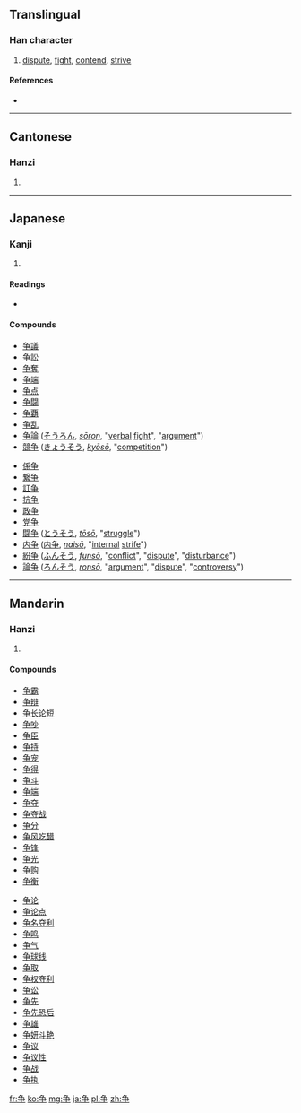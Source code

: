 {{also|爭}}<!-- may be replaced by zh-forms -->
==Translingual==

===Han character===
{{Han char|rn=6|rad=亅|as=05|sn=6|four=|canj=弓尸木 (NSD)}}

# [[dispute]], [[fight]], [[contend]], [[strive]]

====References====
* {{Han ref|kx=0137.301|dkj=00236|hdz=10324.120|uh=4E89|ud=20105}}

----

==Cantonese==

===Hanzi===
{{yue-hanzi|jyut=|y=jaang1, jang1|tra=爭}}

# {{defn|lang=yue|sort=亅05}}

----

==Japanese==

===Kanji===
{{ja-kanji|grade=4|rs=亅05}}

# {{defn|lang=ja|sort=亅05}}

====Readings====
* {{ja-readings
| on=<!--
--> [[そう]] (''[[sō]]'')
| kun=<!--
--> [[あらそう]] ([[争う]], ''[[arasou]]''), <!--
--> [[あらそい]] (争 / [[争い]], ''[[arasoi]]''), <!--
--> [[あらがう]] ([[争う]], ''[[aragau]]''), <!--
--> [[あらがい]] (争 / [[争い]], ''[[aragai]]''), <!--
--> [[いかで]] ([[争で]], ''[[ikade]]''), <!--
--> [[いそう]] ([[争う]], ''[[isou]]''), <!--
--> [[いそわく]] ([[争わく]], ''[[isowaku]]''), <!--
--> [[すまう]] ([[争う]], ''[[sumau]]''), <!--
--> [[すまい]] (争 / [[争い]], ''[[sumai]]'')
}}

====Compounds====
{{top2}}
* [[争議]]
* [[争訟]]
* [[争奪]]
* [[争端]]
* [[争点]]
* [[争闘]]
* [[争覇]]
* [[争乱]]
* [[争論]] ([[そうろん]], ''[[sōron]]'', "[[verbal]] [[fight]]", "[[argument]]")
* [[競争]] ([[きょうそう]], ''[[kyōsō]]'', "[[competition]]")
{{mid2}}
* [[係争]]
* [[繋争]]
* [[訌争]]
* [[抗争]]
* [[政争]]
* [[党争]]
* [[闘争]] ([[とうそう]], ''[[tōsō]]'', "[[struggle]]")
* [[内争]] ([[内争]], ''[[naisō]]'', "[[internal]] [[strife]]")
* [[紛争]] ([[ふんそう]], ''[[funsō]]'', "[[conflict]]", "[[dispute]]", "[[disturbance]]")
* [[論争]] ([[ろんそう]], ''[[ronsō]]'', "[[argument]]", "[[dispute]]", "[[controversy]]")
{{bottom}}

----

==Mandarin==

===Hanzi===
{{cmn-hanzi|tra=爭|pin=[[zhēng]] ([[zheng1]]), [[zhèng]] ([[zheng4]])|wg=cheng<sup>1</sup>, cheng<sup>4</sup>}}

# {{defn|lang=cmn|sort=亅05}}

====Compounds====
{{top2}}
* [[争霸]]
* [[争辩]]
* [[争长论短]]
* [[争吵]]
* [[争臣]]
* [[争持]]
* [[争宠]]
* [[争得]]
* [[争斗]]
* [[争端]]
* [[争夺]]
* [[争夺战]]
* [[争分]]
* [[争风吃醋]]
* [[争锋]]
* [[争光]]
* [[争购]]
* [[争衡]]
{{mid2}}
* [[争论]]
* [[争论点]]
* [[争名夺利]]
* [[争鸣]]
* [[争气]]
* [[争球线]]
* [[争取]]
* [[争权夺利]]
* [[争讼]]
* [[争先]]
* [[争先恐后]]
* [[争雄]]
* [[争妍斗艳]]
* [[争议]]
* [[争议性]]
* [[争战]]
* [[争执]]
{{bottom}}

[[fr:争]]
[[ko:争]]
[[mg:争]]
[[ja:争]]
[[pl:争]]
[[zh:争]]